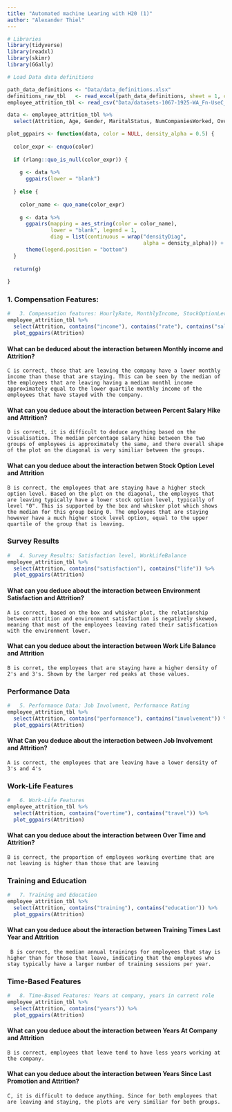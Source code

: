 ```yaml
---
title: "Automated machine Learing with H20 (1)"
author: "Alexander Thiel"
---
```




```r

# Libraries 
library(tidyverse)
library(readxl)
library(skimr)
library(GGally)

# Load Data data definitions

path_data_definitions <- "Data/data_definitions.xlsx"
definitions_raw_tbl   <- read_excel(path_data_definitions, sheet = 1, col_names = FALSE)
employee_attrition_tbl <- read_csv("Data/datasets-1067-1925-WA_Fn-UseC_-HR-Employee-Attrition.txt")

```


```r
data <- employee_attrition_tbl %>%
  select(Attrition, Age, Gender, MaritalStatus, NumCompaniesWorked, Over18, DistanceFromHome)

plot_ggpairs <- function(data, color = NULL, density_alpha = 0.5) {
  
  color_expr <- enquo(color)
  
  if (rlang::quo_is_null(color_expr)) {
    
    g <- data %>%
      ggpairs(lower = "blank") 
    
  } else {
    
    color_name <- quo_name(color_expr)
    
    g <- data %>%
      ggpairs(mapping = aes_string(color = color_name), 
              lower = "blank", legend = 1,
              diag = list(continuous = wrap("densityDiag", 
                                            alpha = density_alpha))) +
      theme(legend.position = "bottom")
  }
  
  return(g)
  
}
```

### 1. Compensation Features:

```r
#   3. Compensation features: HourlyRate, MonthlyIncome, StockOptionLevel 
employee_attrition_tbl %>%
  select(Attrition, contains("income"), contains("rate"), contains("salary"), contains("stock")) %>%
  plot_ggpairs(Attrition)
```
#### What can be deduced about the interaction between Monthly income and Attrition?
  
    C is correct, those that are leaving the company have a lower monthly income than those that are staying. This can be seen by the median of the employees that are leaving having a median monthl income approximately equal to the lower quartile monthly income of the employees that have stayed with the company.

#### What can you deduce about the interaction between Percent Salary Hike and Attrition?

    D is correct, it is difficult to deduce anything based on the visualisation. The median percentage salary hike between the two groups of employees is approximately the same, and there overall shape of the plot on the diagonal is very similiar between the groups.
    
#### What can you deduce about the interaction betwen Stock Option Level and Attrition

    B is correct, the employees that are staying have a higher stock option level. Based on the plot on the diagonal, the employyes that are leaving typically have a lower stock option level, typically of level "0". This is supported by the box and whisker plot which shows the median for this group being 0. The employees that are staying however have a much higher stock level option, equal to the upper quartile of the group that is leaving. 

### Survey Results

```r
#   4. Survey Results: Satisfaction level, WorkLifeBalance 
employee_attrition_tbl %>%
  select(Attrition, contains("satisfaction"), contains("life")) %>%
  plot_ggpairs(Attrition)
```
#### What can you deduce about the interaction between Environment Satisfaction and Attrition?

    A is correct, based on the box and whisker plot, the relationship between attrition and environment satisfaction is negatively skewed, meaning that most of the employees leaving rated their satisfication with the environment lower.
    
#### What can you deduce about the interaction between Work Life Balance and Attrition

    B is corret, the employees that are staying have a higher density of 2's and 3's. Shown by the larger red peaks at those values.
    
### Performance Data

```r
#   5. Performance Data: Job Involvment, Performance Rating
employee_attrition_tbl %>%
  select(Attrition, contains("performance"), contains("involvement")) %>%
  plot_ggpairs(Attrition)
```

#### What Can you deduce about the interaction between Job Involvement and Attrition?

    A is correct, the employees that are leaving have a lower density of 3's and 4's
    
### Work-Life Features

```r
#   6. Work-Life Features 
employee_attrition_tbl %>%
  select(Attrition, contains("overtime"), contains("travel")) %>%
  plot_ggpairs(Attrition)

```
#### What can you deduce about the interaction between Over Time and Attrition?

    B is correct, the proportion of employees working overtime that are not leaving is higher than those that are leaving
    
### Training and Education

```r
#   7. Training and Education 
employee_attrition_tbl %>%
  select(Attrition, contains("training"), contains("education")) %>%
  plot_ggpairs(Attrition)

```


#### What can you deduce about the interaction between Training Times Last Year and Attrition

    
     B is correct, the median annual trainings for employees that stay is higher than for those that leave, indicating that the employees who stay typically have a larger number of training sessions per year.

### Time-Based Features

```r
#   8. Time-Based Features: Years at company, years in current role
employee_attrition_tbl %>%
  select(Attrition, contains("years")) %>%
  plot_ggpairs(Attrition)

```


#### What can you deduce about the interaction between Years At Company and Attrition 


    B is correct, employees that leave tend to have less years working at the company.
    
#### What can you deduce about the interaction between Years Since Last Promotion and Attrition?

    C, it is difficult to deduce anything. Since for both employees that are leaving and staying, the plots are very similiar for both groups. 
    
    
